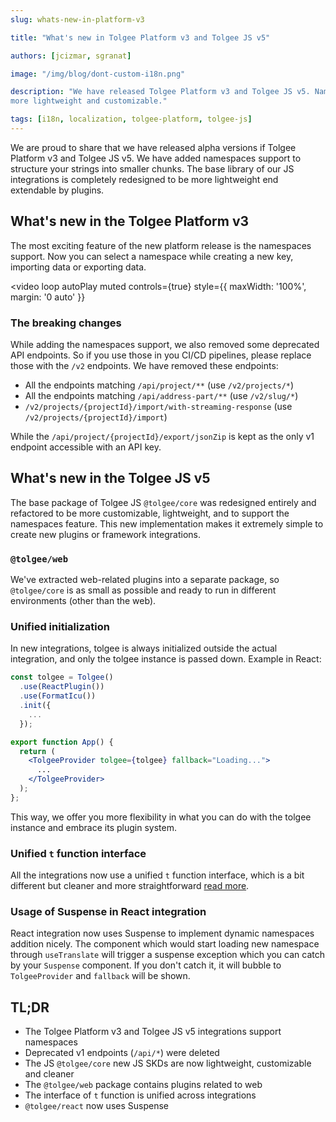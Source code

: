 ```yaml
---
slug: whats-new-in-platform-v3

title: "What's new in Tolgee Platform v3 and Tolgee JS v5"

authors: [jcizmar, sgranat]

image: "/img/blog/dont-custom-i18n.png"

description: "We have released Tolgee Platform v3 and Tolgee JS v5. Namespaces support was added, and Integrations are much
more lightweight and customizable."

tags: [i18n, localization, tolgee-platform, tolgee-js]
---
```


We are proud to share that we have released alpha versions if Tolgee Platform v3 and Tolgee JS v5. We have added
namespaces support to structure your strings into smaller chunks. The base library of our JS integrations is
completely redesigned to be more lightweight end extendable by plugins.

## What's new in the Tolgee Platform v3

The most exciting feature of the new platform release is the namespaces support. Now you can select a namespace
while creating a new key, importing data or exporting data.

<video
  loop
  autoPlay
  muted
  controls={true}
  style={{ maxWidth: '100%', margin: '0 auto' }}
>
  <source src="/img/blog/namespaces.webm" />
</video>

### The breaking changes

While adding the namespaces support, we also removed some deprecated API endpoints. So if you use those in you CI/CD
pipelines, please replace those with the `/v2` endpoints. We have removed these endpoints:

- All the endpoints matching `/api/project/**` (use `/v2/projects/*`)
- All the endpoints matching `/api/address-part/**` (use `/v2/slug/*`)
- `/v2/projects/{projectId}/import/with-streaming-response` (use `/v2/projects/{projectId}/import`)

While the `/api/project/{projectId}/export/jsonZip` is kept as the only v1 endpoint accessible with an API key.

## What's new in the Tolgee JS v5

The base package of Tolgee JS `@tolgee/core` was redesigned entirely and refactored to be more customizable,
lightweight, and to support the namespaces feature. This new implementation makes it extremely simple to create new
plugins or framework integrations.

### `@tolgee/web`

We've extracted web-related plugins into a separate package, so `@tolgee/core` is as small as possible and ready to run in different environments (other than the web).

### Unified initialization

In new integrations, tolgee is always initialized outside the actual integration, and only the tolgee instance is passed down. Example in React:

```jsx
const tolgee = Tolgee()
  .use(ReactPlugin())
  .use(FormatIcu())
  .init({
    ...
  });

export function App() {
  return (
    <TolgeeProvider tolgee={tolgee} fallback="Loading...">
      ...
    </TolgeeProvider>
  );
};
```

This way, we offer you more flexibility in what you can do with the tolgee instance and embrace its plugin system.

### Unified `t` function interface

All the integrations now use a unified `t` function interface, which is a bit different but cleaner and more straightforward [read more](/js-sdk/5.0.0-alpha.1/api/core_package/tolgee#t).

### Usage of Suspense in React integration

React integration now uses Suspense to implement dynamic namespaces addition nicely. The component which would start loading new namespace through `useTranslate` will trigger a suspense exception which you can catch by your `Suspense` component. If you don't catch it, it will bubble to `TolgeeProvider` and `fallback` will be shown.

## TL;DR

- The Tolgee Platform v3 and Tolgee JS v5 integrations support namespaces
- Deprecated v1 endpoints (`/api/*`) were deleted
- The JS `@tolgee/core` new JS SKDs are now lightweight, customizable and cleaner
- The `@tolgee/web` package contains plugins related to web
- The interface of `t` function is unified across integrations
- `@tolgee/react` now uses Suspense
